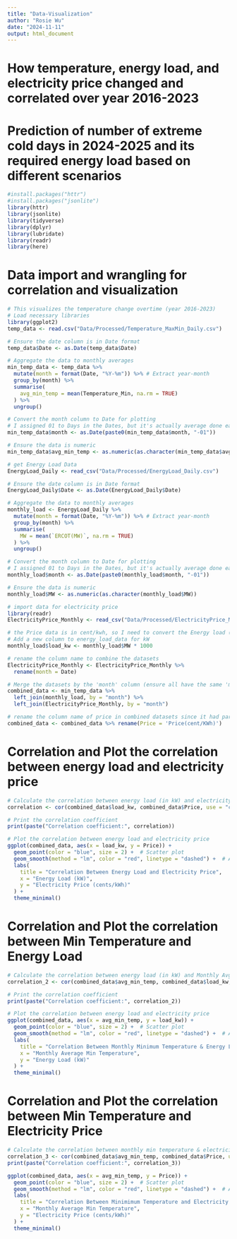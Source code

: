 ```yaml
---
title: "Data-Visualization"
author: "Rosie Wu"
date: "2024-11-11"
output: html_document
---
```

# How temperature, energy load, and electricity price changed and correlated over year 2016-2023
# Prediction of number of extreme cold days in 2024-2025 and its required energy load based on different scenarios

```r
#install.packages("httr")
#install.packages("jsonlite")
library(httr)
library(jsonlite)
library(tidyverse)
library(dplyr)
library(lubridate)
library(readr)
library(here)
```
# Data import and wrangling for correlation and visualization

```r
# This visualizes the temperature change overtime (year 2016-2023)
# Load necessary libraries
library(ggplot2)
temp_data <- read.csv("Data/Processed/Temperature_MaxMin_Daily.csv")

# Ensure the date column is in Date format
temp_data$Date <- as.Date(temp_data$Date)

# Aggregate the data to monthly averages
min_temp_data <- temp_data %>%
  mutate(month = format(Date, "%Y-%m")) %>% # Extract year-month
  group_by(month) %>%
  summarise(
    avg_min_temp = mean(Temperature_Min, na.rm = TRUE)
  ) %>%
  ungroup()

# Convert the month column to Date for plotting
# I assigned 01 to Days in the Dates, but it's actually average done earlier
min_temp_data$month <- as.Date(paste0(min_temp_data$month, "-01"))

# Ensure the data is numeric
min_temp_data$avg_min_temp <- as.numeric(as.character(min_temp_data$avg_min_temp))

```


```r
# get Energy Load Data
EnergyLoad_Daily <- read_csv("Data/Processed/EnergyLoad_Daily.csv")

# Ensure the date column is in Date format
EnergyLoad_Daily$Date <- as.Date(EnergyLoad_Daily$Date)

# Aggregate the data to monthly averages
monthly_load <- EnergyLoad_Daily %>%
  mutate(month = format(Date, "%Y-%m")) %>% # Extract year-month
  group_by(month) %>%
  summarise(
    MW = mean(`ERCOT(MW)`, na.rm = TRUE)
  ) %>%
  ungroup()

# Convert the month column to Date for plotting
# I assigned 01 to Days in the Dates, but it's actually average done earlier
monthly_load$month <- as.Date(paste0(monthly_load$month, "-01"))

# Ensure the data is numeric
monthly_load$MW <- as.numeric(as.character(monthly_load$MW))

```

```r
# import data for electricity price 
library(readr)
ElectricityPrice_Monthly <- read_csv("Data/Processed/ElectricityPrice_Monthly.csv")

# the Price data is in cent/kwh, so I need to convert the Energy load (MW) previously to KW
# Add a new column to energy_load_data for kW
monthly_load$load_kw <- monthly_load$MW * 1000

```

```r
# rename the column name to combine the datasets
ElectricityPrice_Monthly <- ElectricityPrice_Monthly %>%
  rename(month = Date)

# Merge the datasets by the 'month' column (ensure all have the same 'month' column)
combined_data <- min_temp_data %>%
  left_join(monthly_load, by = "month") %>%
  left_join(ElectricityPrice_Monthly, by = "month")

# rename the column name of price in combined datasets since it had paranthesis and difficult to work with
combined_data <- combined_data %>% rename(Price = 'Price(cent/KWh)')

```

# Correlation and Plot the correlation between energy load and electricity price

```r
# Calculate the correlation between energy load (in kW) and electricity price (in cents/kWh)
correlation <- cor(combined_data$load_kw, combined_data$Price, use = "complete.obs")

# Print the correlation coefficient
print(paste("Correlation coefficient:", correlation))

# Plot the correlation between energy load and electricity price
ggplot(combined_data, aes(x = load_kw, y = Price)) +
  geom_point(color = "blue", size = 2) +  # Scatter plot
  geom_smooth(method = "lm", color = "red", linetype = "dashed") +  # Add regression line
  labs(
    title = "Correlation Between Energy Load and Electricity Price",
    x = "Energy Load (kW)",
    y = "Electricity Price (cents/kWh)"
  ) +
  theme_minimal()

```

# Correlation and Plot the correlation between Min Temperature and Energy Load

```r
# Calculate the correlation between energy load (in kW) and Monthly Avg temperature
correlation_2 <- cor(combined_data$avg_min_temp, combined_data$load_kw, use = "complete.obs")

# Print the correlation coefficient
print(paste("Correlation coefficient:", correlation_2))

# Plot the correlation between energy load and electricity price
ggplot(combined_data, aes(x = avg_min_temp, y = load_kw)) +
  geom_point(color = "blue", size = 2) +  # Scatter plot
  geom_smooth(method = "lm", color = "red", linetype = "dashed") +  # Add regression line
  labs(
    title = "Correlation Between Monthly Minimum Temperature & Energy Load",
    x = "Monthly Average Min Temperature",
    y = "Energy Load (kW)"
  ) +
  theme_minimal()

```

# Correlation and Plot the correlation between Min Temperature and Electricity Price

```r
# Calculate the correlation between monthly min temperature & electricity price 
correlation_3 <- cor(combined_data$avg_min_temp, combined_data$Price, use = "complete.obs")
print(paste("Correlation coefficient:", correlation_3))

ggplot(combined_data, aes(x = avg_min_temp, y = Price)) +
  geom_point(color = "blue", size = 2) +  # Scatter plot
  geom_smooth(method = "lm", color = "red", linetype = "dashed") +  # Add regression line
  labs(
    title = "Correlation Between Minimimum Temperature and Electricity Price",
    x = "Monthly Average Min Temperature",
    y = "Electricity Price (cents/kWh)"
  ) +
  theme_minimal()

```

